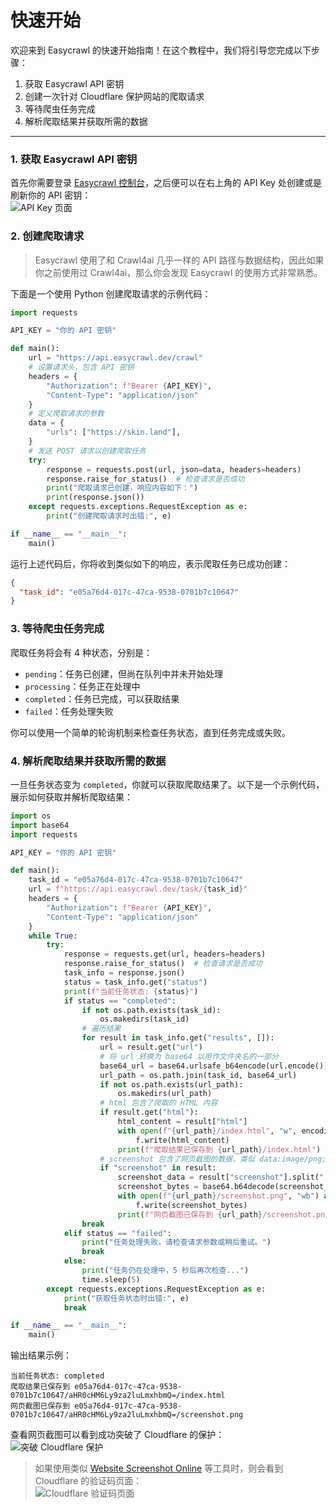 # 快速开始
欢迎来到 Easycrawl 的快速开始指南！在这个教程中，我们将引导您完成以下步骤：
1. 获取 Easycrawl API 密钥
2. 创建一次针对 Cloudflare 保护网站的爬取请求
3. 等待爬虫任务完成
4. 解析爬取结果并获取所需的数据

***
### 1. 获取 Easycrawl API 密钥
首先你需要登录 [Easycrawl 控制台](https://easycrawl.dev/sign-in)，之后便可以在右上角的 API Key 处创建或是刷新你的 API 密钥：  
![API Key 页面](/quickstart/quickstart-01-02.png)

### 2. 创建爬取请求
> Easycrawl 使用了和 Crawl4ai 几乎一样的 API 路径与数据结构，因此如果你之前使用过 Crawl4ai，那么你会发现 Easycrawl 的使用方式非常熟悉。

下面是一个使用 Python 创建爬取请求的示例代码：  
```python
import requests

API_KEY = "你的 API 密钥"

def main():
    url = "https://api.easycrawl.dev/crawl"
    # 设置请求头，包含 API 密钥
    headers = {
        "Authorization": f"Bearer {API_KEY}",
        "Content-Type": "application/json"
    }
    # 定义爬取请求的参数
    data = {
        "urls": ["https://skin.land"],
    }
    # 发送 POST 请求以创建爬取任务
    try:
        response = requests.post(url, json=data, headers=headers)
        response.raise_for_status()  # 检查请求是否成功
        print("爬取请求已创建，响应内容如下：")
        print(response.json())
    except requests.exceptions.RequestException as e:
        print("创建爬取请求时出错:", e)

if __name__ == "__main__":
    main()
```

运行上述代码后，你将收到类似如下的响应，表示爬取任务已成功创建：  
```json
{
  "task_id": "e05a76d4-017c-47ca-9538-0701b7c10647"
}
```

### 3. 等待爬虫任务完成
爬取任务将会有 4 种状态，分别是：
- `pending`：任务已创建，但尚在队列中并未开始处理
- `processing`：任务正在处理中
- `completed`：任务已完成，可以获取结果
- `failed`：任务处理失败

你可以使用一个简单的轮询机制来检查任务状态，直到任务完成或失败。  


### 4. 解析爬取结果并获取所需的数据
一旦任务状态变为 `completed`，你就可以获取爬取结果了。以下是一个示例代码，展示如何获取并解析爬取结果：  

```python
import os
import base64
import requests

API_KEY = "你的 API 密钥"

def main():
    task_id = "e05a76d4-017c-47ca-9538-0701b7c10647"
    url = f"https://api.easycrawl.dev/task/{task_id}"
    headers = {
        "Authorization": f"Bearer {API_KEY}",
        "Content-Type": "application/json"
    }
    while True:
        try:
            response = requests.get(url, headers=headers)
            response.raise_for_status()  # 检查请求是否成功
            task_info = response.json()
            status = task_info.get("status")
            print(f"当前任务状态: {status}")
            if status == "completed":
                if not os.path.exists(task_id):
                    os.makedirs(task_id)
                # 遍历结果
                for result in task_info.get("results", []):
                    url = result.get("url")
                    # 将 url 转换为 base64 以用作文件夹名的一部分
                    base64_url = base64.urlsafe_b64encode(url.encode()).decode()
                    url_path = os.path.join(task_id, base64_url)
                    if not os.path.exists(url_path):
                        os.makedirs(url_path)
                    # html 包含了爬取的 HTML 内容
                    if result.get("html"):
                        html_content = result["html"]
                        with open(f"{url_path}/index.html", "w", encoding="utf-8") as f:
                            f.write(html_content)
                        print(f"爬取结果已保存到 {url_path}/index.html")
                    # screenshot 包含了网页截图的数据，类似 data:image/png;base64,iVBORw0KGgoAAAANSUhEUgAAB3gAAAONCAIAAAD
                    if "screenshot" in result:
                        screenshot_data = result["screenshot"].split(",")[1]  # 去掉 data:image/png;base64,
                        screenshot_bytes = base64.b64decode(screenshot_data)
                        with open(f"{url_path}/screenshot.png", "wb") as f:
                            f.write(screenshot_bytes)
                        print(f"网页截图已保存到 {url_path}/screenshot.png")
                break
            elif status == "failed":
                print("任务处理失败，请检查请求参数或稍后重试。")
                break
            else:
                print("任务仍在处理中，5 秒后再次检查...")
                time.sleep(5)
        except requests.exceptions.RequestException as e:
            print("获取任务状态时出错:", e)
            break

if __name__ == "__main__":
    main()
```
输出结果示例：
```
当前任务状态: completed
爬取结果已保存到 e05a76d4-017c-47ca-9538-0701b7c10647/aHR0cHM6Ly9za2luLmxhbmQ=/index.html
网页截图已保存到 e05a76d4-017c-47ca-9538-0701b7c10647/aHR0cHM6Ly9za2luLmxhbmQ=/screenshot.png
```
查看网页截图可以看到成功突破了 Cloudflare 的保护：  
![突破 Cloudflare 保护](/quickstart/quickstart-04-01.png)

> 如果使用类似 [Website Screenshot Online](https://websitescreenshot.online/) 等工具时，则会看到 Cloudflare 的验证码页面：  
> ![Cloudflare 验证码页面](/quickstart/quickstart-04-02.png)